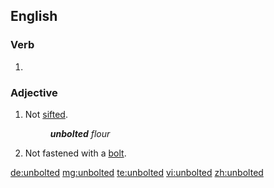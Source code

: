 ==English==

===Verb===
{{head|en|verb form}}

# {{en-past of|unbolt}}

===Adjective===
{{en-adj|-}}

# Not [[sift]]ed.
#: '''''unbolted''' flour''
# Not fastened with a [[bolt]].

[[de:unbolted]]
[[mg:unbolted]]
[[te:unbolted]]
[[vi:unbolted]]
[[zh:unbolted]]